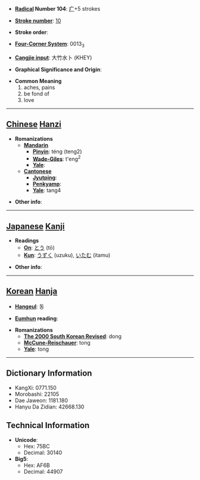 * '''[[Wiktionary:Chinese radical index| Radical]] Number 104''': [[Wiktionary:Chinese radical index 疒|疒]]+5 strokes

* '''[[Wiktionary:Chinese total strokes index|Stroke number]]''': [[Wiktionary:Chinese total strokes index 10|10]]

* '''Stroke order''': 

* '''[[Wiktionary:Chinese four corner index|Four-Corner System]]''': 0013<sub>3</sub>

* '''[[Wiktionary:Chinese Cangjie index|Cangjie input]]''': 大竹水卜 (KHEY)

* '''Graphical Significance and Origin''': 

* '''Common Meaning'''
*#aches, pains
*# be fond of
*# love


----

== [[Chinese]] [[Hanzi]] ==

* '''Romanizations'''
** '''[[Mandarin]]'''
*** '''[[Pinyin]]''': téng (teng2)
*** '''[[Wade-Giles]]''': t'eng<sup>2</sup>
*** '''[[Yale]]''': 
** '''[[Cantonese]]'''
*** '''[[Jyutping]]''':
*** '''[[Penkyamp]]''': 
*** '''[[Yale]]''': tang4

* '''Other info''': 

----

== [[Japanese]] [[Kanji]] ==

* '''Readings'''
** '''[[On]]''': [[とう]] (tō)
** '''[[Kun]]''': [[うずく]] (uzuku), [[いたむ]] (itamu)

* '''Other info''':  

----

== [[Korean]] [[Hanja]] ==

* '''[[Hangeul]]''': 동

* '''[[Eumhun]] reading''': 

* '''Romanizations'''
** '''[[The 2000 South Korean Revised Romanization|The 2000 South Korean Revised]]''': dong
** '''[[McCune-Reischauer]]''': tong
** '''[[Yale]]''': tong

----

== Dictionary Information ==

* KangXi: 0771.150
* Morobashi: 22105
* Dae Jaweon: 1181.180
* Hanyu Da Zidian: 42668.130

== Technical Information ==

* '''Unicode''':
** Hex: 75BC
** Decimal: 30140
* '''Big5''':
** Hex: AF6B
** Decimal: 44907